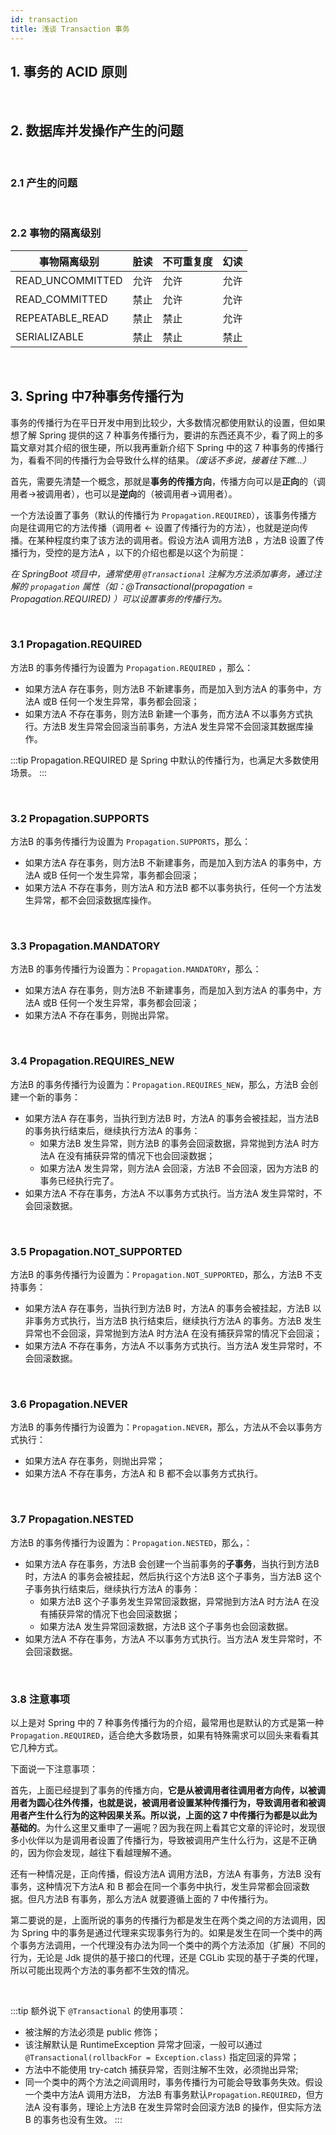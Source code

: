 ```yaml
---
id: transaction
title: 浅谈 Transaction 事务
---
```


## 1. 事务的 ACID 原则




<br/>

## 2. 数据库并发操作产生的问题

<br/>

### 2.1 产生的问题

<br/>

### 2.2 事物的隔离级别

|事物隔离级别|脏读|不可重复度|幻读|
|---|---|---|---|
|READ_UNCOMMITTED|允许|允许|允许|
|READ_COMMITTED|禁止|允许|允许|
|REPEATABLE_READ|禁止|禁止|允许|
|SERIALIZABLE|禁止|禁止|禁止|

<br/>

## 3. Spring 中7种事务传播行为

事务的传播行为在平日开发中用到比较少，大多数情况都使用默认的设置，但如果想了解 Spring 提供的这 7 种事务传播行为，要讲的东西还真不少，看了网上的多篇文章对其介绍的很生硬，所以我再重新介绍下 Spring 中的这 7 种事务的传播行为，看看不同的传播行为会导致什么样的结果。*（废话不多说，接着往下瞧...）*

首先，需要先清楚一个概念，那就是**事务的传播方向**，传播方向可以是**正向**的（调用者->被调用者），也可以是**逆向**的（被调用者->调用者）。


一个方法设置了事务（默认的传播行为 `Propagation.REQUIRED`），该事务传播方向是往调用它的方法传播（调用者 <- 设置了传播行为的方法），也就是逆向传播。在某种程度约束了该方法的调用者。假设方法A 调用方法B ，方法B 设置了传播行为，受控的是方法A ，以下的介绍也都是以这个为前提：


*在 SpringBoot 项目中，通常使用 `@Transactional` 注解为方法添加事务，通过注解的 `propagation` 属性（如：@Transactional(propagation = Propagation.REQUIRED) ）可以设置事务的传播行为。*

<br/>


### 3.1 Propagation.REQUIRED

方法B 的事务传播行为设置为 `Propagation.REQUIRED` ，那么：

- 如果方法A 存在事务，则方法B 不新建事务，而是加入到方法A 的事务中，方法A 或B 任何一个发生异常，事务都会回滚；
- 如果方法A 不存在事务，则方法B 新建一个事务，而方法A 不以事务方式执行。方法B 发生异常会回滚当前事务，方法A 发生异常不会回滚其数据库操作。


:::tip
Propagation.REQUIRED 是 Spring 中默认的传播行为，也满足大多数使用场景。
:::


<br/>

### 3.2 Propagation.SUPPORTS

方法B 的事务传播行为设置为 `Propagation.SUPPORTS`，那么：

- 如果方法A 存在事务，则方法B 不新建事务，而是加入到方法A 的事务中，方法A 或B 任何一个发生异常，事务都会回滚；
- 如果方法A 不存在事务，则方法A 和方法B 都不以事务执行，任何一个方法发生异常，都不会回滚数据库操作。

<br/>

### 3.3 Propagation.MANDATORY

方法B 的事务传播行为设置为：`Propagation.MANDATORY`，那么：

- 如果方法A 存在事务，则方法B 不新建事务，而是加入到方法A 的事务中，方法A 或B 任何一个发生异常，事务都会回滚；
- 如果方法A 不存在事务，则抛出异常。

<br/>

### 3.4 Propagation.REQUIRES_NEW

方法B 的事务传播行为设置为：`Propagation.REQUIRES_NEW`，那么，方法B 会创建一个新的事务：

- 如果方法A 存在事务，当执行到方法B 时，方法A 的事务会被挂起，当方法B 的事务执行结束后，继续执行方法A 的事务：
  - 如果方法B 发生异常，则方法B 的事务会回滚数据，异常抛到方法A 时方法A 在没有捕获异常的情况下也会回滚数据；
  - 如果方法A 发生异常，则方法A 会回滚，方法B 不会回滚，因为方法B 的事务已经执行完了。
- 如果方法A 不存在事务，方法A 不以事务方式执行。当方法A 发生异常时，不会回滚数据。

<br/>

### 3.5 Propagation.NOT_SUPPORTED

方法B 的事务传播行为设置为：`Propagation.NOT_SUPPORTED`，那么，方法B 不支持事务：

- 如果方法A 存在事务，当执行到方法B 时，方法A 的事务会被挂起，方法B 以非事务方式执行，当方法B 执行结束后，继续执行方法A 的事务。方法B 发生异常也不会回滚，异常抛到方法A 时方法A 在没有捕获异常的情况下会回滚；
- 如果方法A 不存在事务，方法A 不以事务方式执行。当方法A 发生异常时，不会回滚数据。

<br/>

### 3.6 Propagation.NEVER

方法B 的事务传播行为设置为：`Propagation.NEVER`，那么，方法从不会以事务方式执行：

- 如果方法A 存在事务，则抛出异常；
- 如果方法A 不存在事务，方法A 和 B 都不会以事务方式执行。

<br/>

### 3.7 Propagation.NESTED

方法B 的事务传播行为设置为：`Propagation.NESTED`，那么，：

- 如果方法A 存在事务，方法B 会创建一个当前事务的**子事务**，当执行到方法B 时，方法A 的事务会被挂起，然后执行这个方法B 这个子事务，当方法B 这个子事务执行结束后，继续执行方法A 的事务：
  - 如果方法B 这个子事务发生异常回滚数据，异常抛到方法A 时方法A 在没有捕获异常的情况下也会回滚数据；
  - 如果方法A 发生异常回滚数据，方法B 这个子事务也会回滚数据。
- 如果方法A 不存在事务，方法A 不以事务方式执行。当方法A 发生异常时，不会回滚数据。


<br/>


### 3.8 注意事项

以上是对 Spring 中的 7 种事务传播行为的介绍，最常用也是默认的方式是第一种 `Propagation.REQUIRED`，适合绝大多数场景，如果有特殊需求可以回头来看看其它几种方式。

下面说一下注意事项：

首先，上面已经提到了事务的传播方向，**它是从被调用者往调用者方向传，以被调用者为圆心往外传播，也就是说，被调用者设置某种传播行为，导致调用者和被调用者产生什么行为的这种因果关系。所以说，上面的这 7 中传播行为都是以此为基础的**。为什么这里又重申了一遍呢？因为我在网上看其它文章的评论时，发现很多小伙伴以为是调用者设置了传播行为，导致被调用产生什么行为，这是不正确的，因为你会发现，越往下看越理解不通。

还有一种情况是，正向传播，假设方法A 调用方法B，方法A 有事务，方法B 没有事务，这种情况下方法A 和 B 都会在同一个事务中执行，发生异常都会回滚数据。但凡方法B 有事务，那么方法A 就要遵循上面的 7 中传播行为。

第二要说的是，上面所说的事务的传播行为都是发生在两个类之间的方法调用，因为 Spring 中的事务是通过代理来实现事务行为的。如果是发生在同一个类中的两个事务方法调用，一个代理没有办法为同一个类中的两个方法添加（扩展）不同的行为，无论是 Jdk 提供的基于接口的代理，还是 CGLib 实现的基于子类的代理，所以可能出现两个方法的事务都不生效的情况。


<br/>

:::tip
额外说下 `@Transactional` 的使用事项：

- 被注解的方法必须是 public 修饰；
- 该注解默认是 RuntimeException 异常才回滚，一般可以通过 `@Transactional(rollbackFor = Exception.class)` 指定回滚的异常；
- 方法中不能使用 try-catch 捕获异常，否则注解不生效，必须抛出异常;
- 同一个类中的两个方法之间调用时，事务传播行为可能会导致事务失效。假设一个类中方法A 调用方法B， 方法B 有事务默认`Propagation.REQUIRED`，但方法A 没有事务，理论上方法B 在发生异常时会回滚方法B 的操作，但实际方法B 的事务也没有生效。
:::